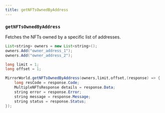```yaml
---
title: getNFTsOwnedByAddress
---
```


### `getNFTsOwnedByAddress`

Fetches the NFTs owned by a specific list of addresses.

```java
List<string> owners = new List<string>();
owners.Add("owner_address_1");
owners.Add("owner_address_2");

long limit = 1;
long offset = 1;

MirrorWorld.getNFTsOwnedByAddress(owners,limit,offset,(response) => {
    long resCode = response.Code;
    MultipleNFTsResponse details = response.Data;
    string error = response.Error;
    string message = response.Message;
    string status = response.Status;
});
```